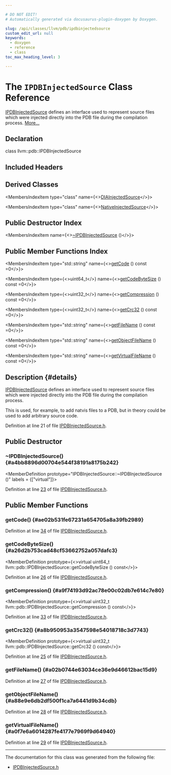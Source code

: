 ```yaml
---

# DO NOT EDIT!
# Automatically generated via docusaurus-plugin-doxygen by Doxygen.

slug: /api/classes/llvm/pdb/ipdbinjectedsource
custom_edit_url: null
keywords:
  - doxygen
  - reference
  - class
toc_max_heading_level: 3

---
```





# The `IPDBInjectedSource` Class Reference

<DoxygenPage pluginConfig={pluginConfig}>

<a href="/docs/api/classes/llvm/pdb/ipdbinjectedsource">IPDBInjectedSource</a> defines an interface used to represent source files which were injected directly into the PDB file during the compilation process. <a href="#details">More...</a>

## Declaration

<CodeBlock>class llvm::pdb::IPDBInjectedSource</CodeBlock>

## Included Headers

<IncludesList>
<IncludesListItem
  filePath="llvm/DebugInfo/PDB/IPDBInjectedSource.h"
  permalink="/docs/api/files/include/include/llvm/include/llvm/debuginfo/include/llvm/debuginfo/pdb/ipdbinjectedsource-h"
  isLocal="true" />
</IncludesList>

## Derived Classes

<MembersIndex>

<MembersIndexItem
  type="class"
  name={<><a href="/docs/api/classes/llvm/pdb/diainjectedsource">DIAInjectedSource</a></>}>
</MembersIndexItem>

<MembersIndexItem
  type="class"
  name={<><a href="/docs/api/classes/llvm/pdb/anonymous-namespace-nativeenuminjectedsources-cpp-/nativeinjectedsource">NativeInjectedSource</a></>}>
</MembersIndexItem>

</MembersIndex>

## Public Destructor Index

<MembersIndex>

<MembersIndexItem
  name={<><a href="#a4bb8896d00704e544f38191a8175b242">~IPDBInjectedSource</a> ()</>}>
</MembersIndexItem>

</MembersIndex>

## Public Member Functions Index

<MembersIndex>

<MembersIndexItem
  type="std::string"
  name={<><a href="#ae02b531fe67231a654705a8a39fb2989">getCode</a> () const =0</>}>
</MembersIndexItem>

<MembersIndexItem
  type={<>uint64&#95;t</>}
  name={<><a href="#a26d2b753cad48cf53662752a057dafc3">getCodeByteSize</a> () const =0</>}>
</MembersIndexItem>

<MembersIndexItem
  type={<>uint32&#95;t</>}
  name={<><a href="#a9f74193d92ac78e00c02db7e614c7e80">getCompression</a> () const =0</>}>
</MembersIndexItem>

<MembersIndexItem
  type={<>uint32&#95;t</>}
  name={<><a href="#a8b950953a3547598e54018718c3d7743">getCrc32</a> () const =0</>}>
</MembersIndexItem>

<MembersIndexItem
  type="std::string"
  name={<><a href="#a02b0744e63034ce36e9d46612bac15d9">getFileName</a> () const =0</>}>
</MembersIndexItem>

<MembersIndexItem
  type="std::string"
  name={<><a href="#a88e9e6db2df500f1ca7a6441d9b34cdb">getObjectFileName</a> () const =0</>}>
</MembersIndexItem>

<MembersIndexItem
  type="std::string"
  name={<><a href="#a0f7e6a6014287fe4177e7969f9d64940">getVirtualFileName</a> () const =0</>}>
</MembersIndexItem>

</MembersIndex>

## Description {#details}

<a href="/docs/api/classes/llvm/pdb/ipdbinjectedsource">IPDBInjectedSource</a> defines an interface used to represent source files which were injected directly into the PDB file during the compilation process.

This is used, for example, to add natvis files to a PDB, but in theory could be used to add arbitrary source code.

Definition at line 21 of file <a href="/docs/api/files/include/include/llvm/include/llvm/debuginfo/include/llvm/debuginfo/pdb/ipdbinjectedsource-h">IPDBInjectedSource.h</a>.

<SectionDefinition>

## Public Destructor

### ~IPDBInjectedSource() {#a4bb8896d00704e544f38191a8175b242}

<MemberDefinition
  prototype="IPDBInjectedSource::~IPDBInjectedSource ()"
  labels = {["virtual"]}>

Definition at line <a href="/docs/api/files/include/include/llvm/include/llvm/debuginfo/include/llvm/debuginfo/pdb/ipdbinjectedsource-h/#l00023">23</a> of file <a href="/docs/api/files/include/include/llvm/include/llvm/debuginfo/include/llvm/debuginfo/pdb/ipdbinjectedsource-h">IPDBInjectedSource.h</a>.
</MemberDefinition>

</SectionDefinition>

<SectionDefinition>

## Public Member Functions

### getCode() {#ae02b531fe67231a654705a8a39fb2989}

<MemberDefinition
  prototype="virtual std::string llvm::pdb::IPDBInjectedSource::getCode () const">

Definition at line <a href="/docs/api/files/include/include/llvm/include/llvm/debuginfo/include/llvm/debuginfo/pdb/ipdbinjectedsource-h/#l00034">34</a> of file <a href="/docs/api/files/include/include/llvm/include/llvm/debuginfo/include/llvm/debuginfo/pdb/ipdbinjectedsource-h">IPDBInjectedSource.h</a>.
</MemberDefinition>

### getCodeByteSize() {#a26d2b753cad48cf53662752a057dafc3}

<MemberDefinition
  prototype={<>virtual uint64&#95;t llvm::pdb::IPDBInjectedSource::getCodeByteSize () const</>}>

Definition at line <a href="/docs/api/files/include/include/llvm/include/llvm/debuginfo/include/llvm/debuginfo/pdb/ipdbinjectedsource-h/#l00026">26</a> of file <a href="/docs/api/files/include/include/llvm/include/llvm/debuginfo/include/llvm/debuginfo/pdb/ipdbinjectedsource-h">IPDBInjectedSource.h</a>.
</MemberDefinition>

### getCompression() {#a9f74193d92ac78e00c02db7e614c7e80}

<MemberDefinition
  prototype={<>virtual uint32&#95;t llvm::pdb::IPDBInjectedSource::getCompression () const</>}>

Definition at line <a href="/docs/api/files/include/include/llvm/include/llvm/debuginfo/include/llvm/debuginfo/pdb/ipdbinjectedsource-h/#l00033">33</a> of file <a href="/docs/api/files/include/include/llvm/include/llvm/debuginfo/include/llvm/debuginfo/pdb/ipdbinjectedsource-h">IPDBInjectedSource.h</a>.
</MemberDefinition>

### getCrc32() {#a8b950953a3547598e54018718c3d7743}

<MemberDefinition
  prototype={<>virtual uint32&#95;t llvm::pdb::IPDBInjectedSource::getCrc32 () const</>}>

Definition at line <a href="/docs/api/files/include/include/llvm/include/llvm/debuginfo/include/llvm/debuginfo/pdb/ipdbinjectedsource-h/#l00025">25</a> of file <a href="/docs/api/files/include/include/llvm/include/llvm/debuginfo/include/llvm/debuginfo/pdb/ipdbinjectedsource-h">IPDBInjectedSource.h</a>.
</MemberDefinition>

### getFileName() {#a02b0744e63034ce36e9d46612bac15d9}

<MemberDefinition
  prototype="virtual std::string llvm::pdb::IPDBInjectedSource::getFileName () const">

Definition at line <a href="/docs/api/files/include/include/llvm/include/llvm/debuginfo/include/llvm/debuginfo/pdb/ipdbinjectedsource-h/#l00027">27</a> of file <a href="/docs/api/files/include/include/llvm/include/llvm/debuginfo/include/llvm/debuginfo/pdb/ipdbinjectedsource-h">IPDBInjectedSource.h</a>.
</MemberDefinition>

### getObjectFileName() {#a88e9e6db2df500f1ca7a6441d9b34cdb}

<MemberDefinition
  prototype="virtual std::string llvm::pdb::IPDBInjectedSource::getObjectFileName () const">

Definition at line <a href="/docs/api/files/include/include/llvm/include/llvm/debuginfo/include/llvm/debuginfo/pdb/ipdbinjectedsource-h/#l00028">28</a> of file <a href="/docs/api/files/include/include/llvm/include/llvm/debuginfo/include/llvm/debuginfo/pdb/ipdbinjectedsource-h">IPDBInjectedSource.h</a>.
</MemberDefinition>

### getVirtualFileName() {#a0f7e6a6014287fe4177e7969f9d64940}

<MemberDefinition
  prototype="virtual std::string llvm::pdb::IPDBInjectedSource::getVirtualFileName () const">

Definition at line <a href="/docs/api/files/include/include/llvm/include/llvm/debuginfo/include/llvm/debuginfo/pdb/ipdbinjectedsource-h/#l00029">29</a> of file <a href="/docs/api/files/include/include/llvm/include/llvm/debuginfo/include/llvm/debuginfo/pdb/ipdbinjectedsource-h">IPDBInjectedSource.h</a>.
</MemberDefinition>

</SectionDefinition>

<hr/>

The documentation for this class was generated from the following file:

<ul>
<li><a href="/docs/api/files/include/include/llvm/include/llvm/debuginfo/include/llvm/debuginfo/pdb/ipdbinjectedsource-h">IPDBInjectedSource.h</a></li>
</ul>

</DoxygenPage>
